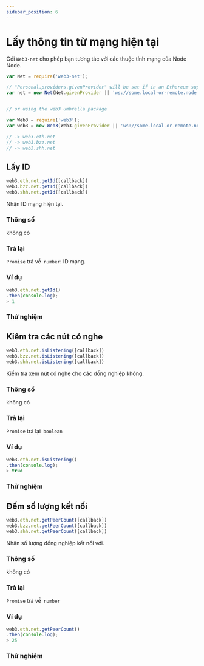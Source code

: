 ```yaml
---
sidebar_position: 6
---
```





# Lấy thông tin từ mạng hiện tại
Gói `Web3-net` cho phép bạn tương tác với các thuộc tính mạng của Node Node.
```javascript
var Net = require('web3-net');

// "Personal.providers.givenProvider" will be set if in an Ethereum supported browser.
var net = new Net(Net.givenProvider || 'ws://some.local-or-remote.node:8546');


// or using the web3 umbrella package

var Web3 = require('web3');
var web3 = new Web3(Web3.givenProvider || 'ws://some.local-or-remote.node:8546');

// -> web3.eth.net
// -> web3.bzz.net
// -> web3.shh.net
```

## Lấy ID
```javascript
web3.eth.net.getId([callback])
web3.bzz.net.getId([callback])
web3.shh.net.getId([callback])
```
Nhận ID mạng hiện tại.
### Thông số
không có

### Trả lại
`Promise` trả về` number`: ID mạng.
### Ví dụ
```javascript
web3.eth.net.getId()
.then(console.log);
> 1
```
### Thử nghiệm
<GetId/>

## Kiêm tra các nút có nghe
```javascript
web3.eth.net.isListening([callback])
web3.bzz.net.isListening([callback])
web3.shh.net.isListening([callback])
```
Kiểm tra xem nút có nghe cho các đồng nghiệp không.
### Thông số
không có

### Trả lại
`Promise` trả lại` boolean`

### Ví dụ
```javascript
web3.eth.net.isListening()
.then(console.log);
> true
```
### Thử nghiệm
<IsListening/>

## Đếm số lượng kết nối
```javascript
web3.eth.net.getPeerCount([callback])
web3.bzz.net.getPeerCount([callback])
web3.shh.net.getPeerCount([callback])
```
Nhận số lượng đồng nghiệp kết nối với.
### Thông số
không có

### Trả lại
`Promise` trả về` number`

### Ví dụ
```javascript
web3.eth.net.getPeerCount()
.then(console.log);
> 25
```
### Thử nghiệm
<GetPeerCount/>